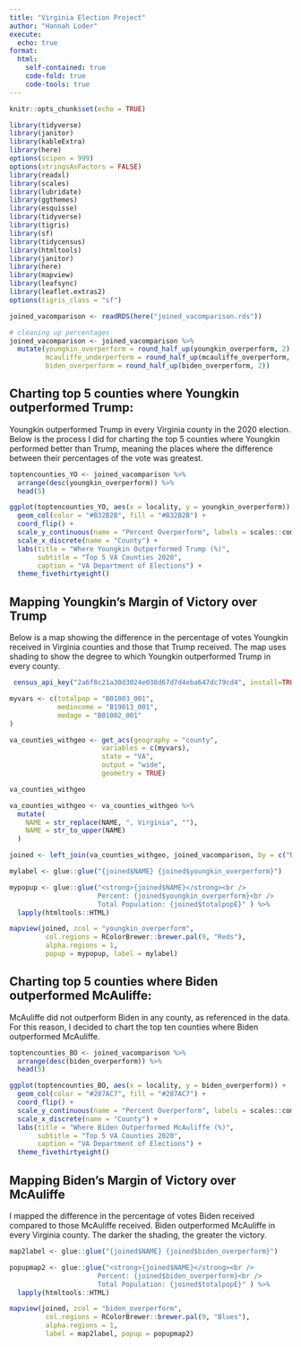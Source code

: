 ```yaml
---
title: "Virginia Election Project"
author: "Hannah Loder"
execute:
  echo: true
format:
  html:
    self-contained: true
    code-fold: true
    code-tools: true
---
```


```r
knitr::opts_chunk$set(echo = TRUE)

library(tidyverse)
library(janitor)
library(kableExtra)
library(here)
options(scipen = 999)
options(stringsAsFactors = FALSE)
library(readxl) 
library(scales)
library(lubridate)
library(ggthemes)
library(esquisse)
library(tidyverse)
library(tigris)
library(sf)
library(tidycensus)
library(htmltools)
library(janitor)
library(here)
library(mapview)
library(leafsync)
library(leaflet.extras2)
options(tigris_class = "sf")

joined_vacomparison <- readRDS(here("joined_vacomparison.rds"))

```

```r
# cleaning up percentages 
joined_vacomparison <- joined_vacomparison %>% 
  mutate(youngkin_overperform = round_half_up(youngkin_overperform, 2),
         mcauliffe_underperform = round_half_up(mcauliffe_overperform, 2), 
         biden_overperform = round_half_up(biden_overperform, 2))
```

## Charting top 5 counties where Youngkin outperformed Trump:

Youngkin outperformed Trump in every Virginia county in the 2020 election. Below is the process I did for charting the top 5 counties where Youngkin performed better than Trump, meaning the places where the difference between their percentages of the vote was greatest.

```r
toptencounties_YO <- joined_vacomparison %>% 
  arrange(desc(youngkin_overperform)) %>% 
  head(5)
```

```r
ggplot(toptencounties_YO, aes(x = locality, y = youngkin_overperform)) +
  geom_col(color = "#B32B2B", fill = "#B32B2B") +
  coord_flip() +
  scale_y_continuous(name = "Percent Overperform", labels = scales::comma) +
  scale_x_discrete(name = "County") +
  labs(title = "Where Youngkin Outperformed Trump (%)", 
       subtitle = "Top 5 VA Counties 2020",
       caption = "VA Department of Elections") +
  theme_fivethirtyeight()
```

## Mapping Youngkin's Margin of Victory over Trump

Below is a map showing the difference in the percentage of votes Youngkin received in Virginia counties and those that Trump received. The map uses shading to show the degree to which Youngkin outperformed Trump in every county.

```r
 census_api_key("2a6f8c21a30d3024e038d67d7d4eba647dc79cd4", install=TRUE, overwrite=TRUE) 
```

```r
myvars <- c(totalpop = "B01003_001",
            medincome = "B19013_001",
            medage = "B01002_001"
)
```

```r
va_counties_withgeo <- get_acs(geography = "county",
                       variables = c(myvars),
                       state = "VA",
                       output = "wide",
                       geometry = TRUE)

va_counties_withgeo
```

```r
va_counties_withgeo <- va_counties_withgeo %>% 
  mutate(
    NAME = str_replace(NAME, ", Virginia", ""),
    NAME = str_to_upper(NAME)
  )
```

```r
joined <- left_join(va_counties_withgeo, joined_vacomparison, by = c("NAME" = "locality"))
```

```r

mylabel <- glue::glue("{joined$NAME} {joined$youngkin_overperform}")

mypopup <- glue::glue("<strong>{joined$NAME}</strong><br />
                      Percent: {joined$youngkin_overperform}<br />
                      Total Population: {joined$totalpopE}" ) %>% 
  lapply(htmltools::HTML)

mapview(joined, zcol = "youngkin_overperform", 
         col.regions = RColorBrewer::brewer.pal(9, "Reds"), 
         alpha.regions = 1,
         popup = mypopup, label = mylabel)

```

## Charting top 5 counties where Biden outperformed McAuliffe:

McAuliffe did not outperform Biden in any county, as referenced in the data. For this reason, I decided to chart the top ten counties where Biden outperformed McAuliffe.

```r
toptencounties_BO <- joined_vacomparison %>% 
  arrange(desc(biden_overperform)) %>% 
  head(5)
```

```r
ggplot(toptencounties_BO, aes(x = locality, y = biden_overperform)) +
  geom_col(color = "#287AC7", fill = "#287AC7") +
  coord_flip() +
  scale_y_continuous(name = "Percent Overperform", labels = scales::comma) +
  scale_x_discrete(name = "County") +
  labs(title = "Where Biden Outperformed McAuliffe (%)", 
       subtitle = "Top 5 VA Counties 2020",
       caption = "VA Department of Elections") +
  theme_fivethirtyeight()
```

## Mapping Biden's Margin of Victory over McAuliffe

I mapped the difference in the percentage of votes Biden received compared to those McAuliffe received. Biden outperformed McAuliffe in every Virginia county. The darker the shading, the greater the victory.

```r
map2label <- glue::glue("{joined$NAME} {joined$biden_overperform}")

popupmap2 <- glue::glue("<strong>{joined$NAME}</strong><br />
                      Percent: {joined$biden_overperform}<br />
                      Total Population: {joined$totalpopE}" ) %>% 
  lapply(htmltools::HTML)

mapview(joined, zcol = "biden_overperform", 
         col.regions = RColorBrewer::brewer.pal(9, "Blues"), 
         alpha.regions = 1,
         label = map2label, popup = popupmap2)
```

